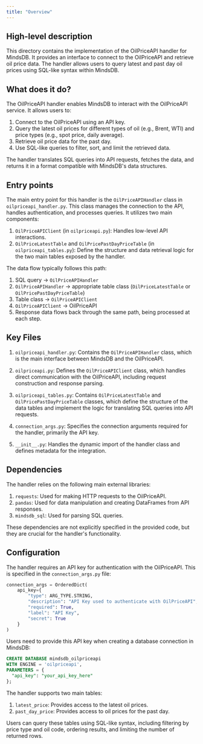```yaml
---
title: "Overview"
---
```


## High-level description
This directory contains the implementation of the OilPriceAPI handler for MindsDB. It provides an interface to connect to the OilPriceAPI and retrieve oil price data. The handler allows users to query latest and past day oil prices using SQL-like syntax within MindsDB.

## What does it do?
The OilPriceAPI handler enables MindsDB to interact with the OilPriceAPI service. It allows users to:

1. Connect to the OilPriceAPI using an API key.
2. Query the latest oil prices for different types of oil (e.g., Brent, WTI) and price types (e.g., spot price, daily average).
3. Retrieve oil price data for the past day.
4. Use SQL-like queries to filter, sort, and limit the retrieved data.

The handler translates SQL queries into API requests, fetches the data, and returns it in a format compatible with MindsDB's data structures.

## Entry points
The main entry point for this handler is the `OilPriceAPIHandler` class in `oilpriceapi_handler.py`. This class manages the connection to the API, handles authentication, and processes queries. It utilizes two main components:

1. `OilPriceAPIClient` (in `oilpriceapi.py`): Handles low-level API interactions.
2. `OilPriceLatestTable` and `OilPricePastDayPriceTable` (in `oilpriceapi_tables.py`): Define the structure and data retrieval logic for the two main tables exposed by the handler.

The data flow typically follows this path:
1. SQL query → `OilPriceAPIHandler`
2. `OilPriceAPIHandler` → appropriate table class (`OilPriceLatestTable` or `OilPricePastDayPriceTable`)
3. Table class → `OilPriceAPIClient`
4. `OilPriceAPIClient` → OilPriceAPI
5. Response data flows back through the same path, being processed at each step.

## Key Files
1. `oilpriceapi_handler.py`: Contains the `OilPriceAPIHandler` class, which is the main interface between MindsDB and the OilPriceAPI.

2. `oilpriceapi.py`: Defines the `OilPriceAPIClient` class, which handles direct communication with the OilPriceAPI, including request construction and response parsing.

3. `oilpriceapi_tables.py`: Contains `OilPriceLatestTable` and `OilPricePastDayPriceTable` classes, which define the structure of the data tables and implement the logic for translating SQL queries into API requests.

4. `connection_args.py`: Specifies the connection arguments required for the handler, primarily the API key.

5. `__init__.py`: Handles the dynamic import of the handler class and defines metadata for the integration.

## Dependencies
The handler relies on the following main external libraries:

1. `requests`: Used for making HTTP requests to the OilPriceAPI.
2. `pandas`: Used for data manipulation and creating DataFrames from API responses.
3. `mindsdb_sql`: Used for parsing SQL queries.

These dependencies are not explicitly specified in the provided code, but they are crucial for the handler's functionality.

## Configuration
The handler requires an API key for authentication with the OilPriceAPI. This is specified in the `connection_args.py` file:

```python
connection_args = OrderedDict(
    api_key={
        "type": ARG_TYPE.STRING,
        "description": "API Key used to authenticate with OilPriceAPI",
        "required": True,
        "label": "API Key",
        "secret": True
    }
)
```

Users need to provide this API key when creating a database connection in MindsDB:

```sql
CREATE DATABASE mindsdb_oilpriceapi
WITH ENGINE = 'oilpriceapi',
PARAMETERS = {
  "api_key": "your_api_key_here"
};
```

The handler supports two main tables:
1. `latest_price`: Provides access to the latest oil prices.
2. `past_day_price`: Provides access to oil prices for the past day.

Users can query these tables using SQL-like syntax, including filtering by price type and oil code, ordering results, and limiting the number of returned rows.